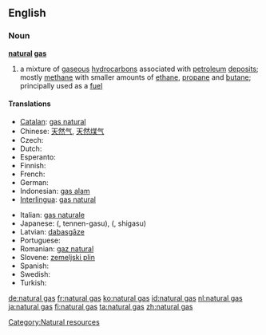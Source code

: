 ==English==

===Noun===
'''[[natural]] [[gas]]'''
{{wikipedia}}

# a mixture of [[gaseous]] [[hydrocarbon]]s associated with [[petroleum]] [[deposit]]s; mostly [[methane]] with smaller amounts of [[ethane]], [[propane]] and [[butane]]; principally used as a [[fuel]]

====Translations====
{{trans-top|mixture of gaseous hydrocarbons associated with petroleum deposits}}
* [[Catalan]]: [[gas natural]] {{m}}
* Chinese: [[天然气]], [[天然煤气]]
* Czech: {{t-|cs|zemní plyn|m}}
* Dutch: {{t+|nl|aardgas|n}}
* Esperanto: {{t+|eo|tergaso|xs=Esperanto}}
* Finnish: {{t+|fi|maakaasu}}
* French: {{t+|fr|gaz naturel|m}}
* German: {{t+|de|Erdgas|n}}
* Indonesian: [[gas alam]]
* [[Interlingua]]: [[gas natural]]
{{trans-mid}}
* Italian: [[gas naturale]] {{m}}
* Japanese: {{t-|ja|天然ガス|sc=Jpan}} ({{t+|ja|てんねんガス|sc=Jpan}}, tennen-gasu), {{t+|ja|市ガス|sc=Jpan}} ({{t+|ja|しガス|sc=Jpan}}, shigasu)
* Latvian: [[dabasgāze]] {{f}}
* Portuguese: {{t-|pt|gás natural|m}}
* Romanian: [[gaz natural]] {{n}}
* Slovene: [[zemeljski plin]] {{m}}
* Spanish: {{t+|es|gas natural|m}}
* Swedish: {{t+|sv|naturgas|c}}
* Turkish: {{t|tr|doğal gaz}}
{{trans-bottom}}

[[Category:Natural resources]]

[[de:natural gas]]
[[fr:natural gas]]
[[ko:natural gas]]
[[id:natural gas]]
[[nl:natural gas]]
[[ja:natural gas]]
[[fi:natural gas]]
[[ta:natural gas]]
[[zh:natural gas]]